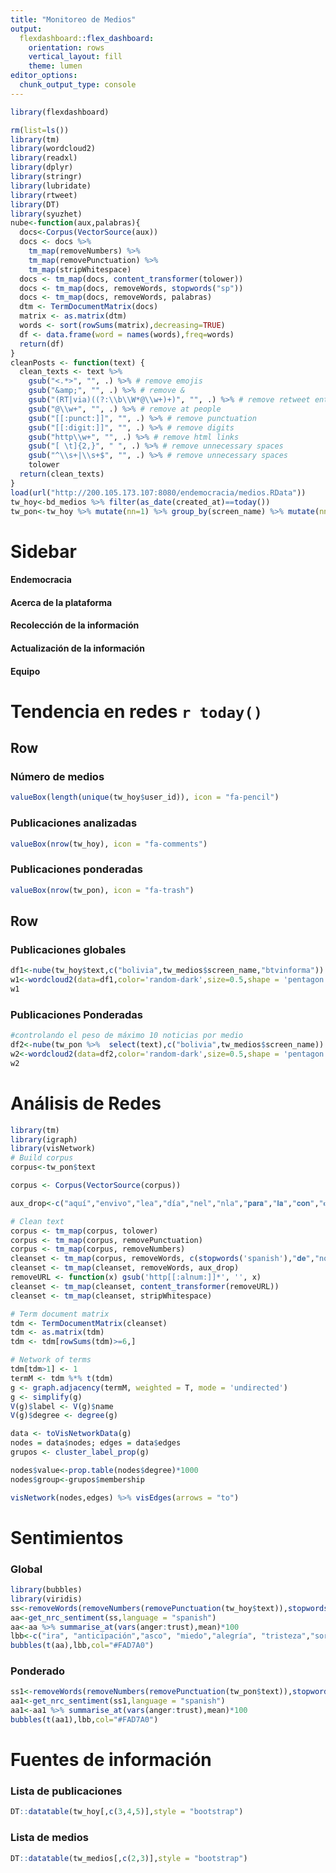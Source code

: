 ```yaml
---
title: "Monitoreo de Medios"
output: 
  flexdashboard::flex_dashboard:
    orientation: rows
    vertical_layout: fill
    theme: lumen
editor_options: 
  chunk_output_type: console
---
```


```r
library(flexdashboard)
```

```r
rm(list=ls())
library(tm)
library(wordcloud2)
library(readxl)
library(dplyr)
library(stringr)
library(lubridate)
library(rtweet)
library(DT)
library(syuzhet)
nube<-function(aux,palabras){
  docs<-Corpus(VectorSource(aux))
  docs <- docs %>%
    tm_map(removeNumbers) %>%
    tm_map(removePunctuation) %>%
    tm_map(stripWhitespace)
  docs <- tm_map(docs, content_transformer(tolower))
  docs <- tm_map(docs, removeWords, stopwords("sp"))
  docs <- tm_map(docs, removeWords, palabras)
  dtm <- TermDocumentMatrix(docs) 
  matrix <- as.matrix(dtm) 
  words <- sort(rowSums(matrix),decreasing=TRUE) 
  df <- data.frame(word = names(words),freq=words)    
  return(df)
}
cleanPosts <- function(text) {
  clean_texts <- text %>%
    gsub("<.*>", "", .) %>% # remove emojis
    gsub("&amp;", "", .) %>% # remove &
    gsub("(RT|via)((?:\\b\\W*@\\w+)+)", "", .) %>% # remove retweet entities
    gsub("@\\w+", "", .) %>% # remove at people
    gsub("[[:punct:]]", "", .) %>% # remove punctuation
    gsub("[[:digit:]]", "", .) %>% # remove digits
    gsub("http\\w+", "", .) %>% # remove html links
    gsub("[ \t]{2,}", " ", .) %>% # remove unnecessary spaces
    gsub("^\\s+|\\s+$", "", .) %>% # remove unnecessary spaces
    tolower
  return(clean_texts)
}
load(url("http://200.105.173.107:8080/endemocracia/medios.RData"))
tw_hoy<-bd_medios %>% filter(as_date(created_at)==today())
tw_pon<-tw_hoy %>% mutate(nn=1) %>% group_by(screen_name) %>% mutate(nn=cumsum(nn)) %>% filter(nn<=10)
```

Sidebar {.sidebar}
================================================

#### Endemocracia

#### Acerca de la plataforma

#### Recolección de la información

#### Actualización de la información

#### Equipo

# Tendencia en redes ``r today()``

Row
-----------------------------------------------------------------------

### Número de medios

```r
valueBox(length(unique(tw_hoy$user_id)), icon = "fa-pencil")
```

### Publicaciones analizadas

```r
valueBox(nrow(tw_hoy), icon = "fa-comments")
```

### Publicaciones ponderadas

```r
valueBox(nrow(tw_pon), icon = "fa-trash")
```

Row
-----------------------------------------------------------------------

### Publicaciones globales

```r
df1<-nube(tw_hoy$text,c("bolivia",tw_medios$screen_name,"btvinforma"))
w1<-wordcloud2(data=df1,color='random-dark',size=0.5,shape = 'pentagon')
w1
```

### Publicaciones Ponderadas

```r
#controlando el peso de máximo 10 noticias por medio
df2<-nube(tw_pon %>%  select(text),c("bolivia",tw_medios$screen_name))
w2<-wordcloud2(data=df2,color='random-dark',size=0.5,shape = 'pentagon')
w2
```


# Análisis de Redes

```r
library(tm)
library(igraph)
library(visNetwork) 
# Build corpus
corpus<-tw_pon$text

corpus <- Corpus(VectorSource(corpus))

aux_drop<-c("aquí","envivo","lea","día","nel","nla","𝐩𝐚𝐫𝐚","𝐥𝐚","𝐜𝐨𝐧","👉","𝐚","𝐞𝐥","piedrapapelytinta","streaminglarazón","𝐲","🔴","<U+0001F534>")

# Clean text
corpus <- tm_map(corpus, tolower)
corpus <- tm_map(corpus, removePunctuation)
corpus <- tm_map(corpus, removeNumbers)
cleanset <- tm_map(corpus, removeWords, c(stopwords('spanish'),"𝐝𝐞","nota"))
cleanset <- tm_map(cleanset, removeWords, aux_drop)
removeURL <- function(x) gsub('http[[:alnum:]]*', '', x)
cleanset <- tm_map(cleanset, content_transformer(removeURL))
cleanset <- tm_map(cleanset, stripWhitespace)

# Term document matrix
tdm <- TermDocumentMatrix(cleanset)
tdm <- as.matrix(tdm)
tdm <- tdm[rowSums(tdm)>=6,]

# Network of terms
tdm[tdm>1] <- 1
termM <- tdm %*% t(tdm)
g <- graph.adjacency(termM, weighted = T, mode = 'undirected')
g <- simplify(g)
V(g)$label <- V(g)$name
V(g)$degree <- degree(g)

data <- toVisNetworkData(g)
nodes = data$nodes; edges = data$edges
grupos <- cluster_label_prop(g)

nodes$value<-prop.table(nodes$degree)*1000
nodes$group<-grupos$membership

visNetwork(nodes,edges) %>% visEdges(arrows = "to")
```

# Sentimientos

### Global

```r
library(bubbles)
library(viridis) 
ss<-removeWords(removeNumbers(removePunctuation(tw_hoy$text)),stopwords("spanish"))
aa<-get_nrc_sentiment(ss,language = "spanish")
aa<-aa %>% summarise_at(vars(anger:trust),mean)*100
lbb<-c("ira", "anticipación","asco", "miedo","alegría", "tristeza","sorpresa", "confianza")
bubbles(t(aa),lbb,col="#FAD7A0")
```

### Ponderado

```r
ss1<-removeWords(removeNumbers(removePunctuation(tw_pon$text)),stopwords("spanish"))
aa1<-get_nrc_sentiment(ss1,language = "spanish")
aa1<-aa1 %>% summarise_at(vars(anger:trust),mean)*100
bubbles(t(aa1),lbb,col="#FAD7A0")
```

# Fuentes de información

### Lista de publicaciones

```r
DT::datatable(tw_hoy[,c(3,4,5)],style = "bootstrap")
```

### Lista de medios

```r
DT::datatable(tw_medios[,c(2,3)],style = "bootstrap")
```
